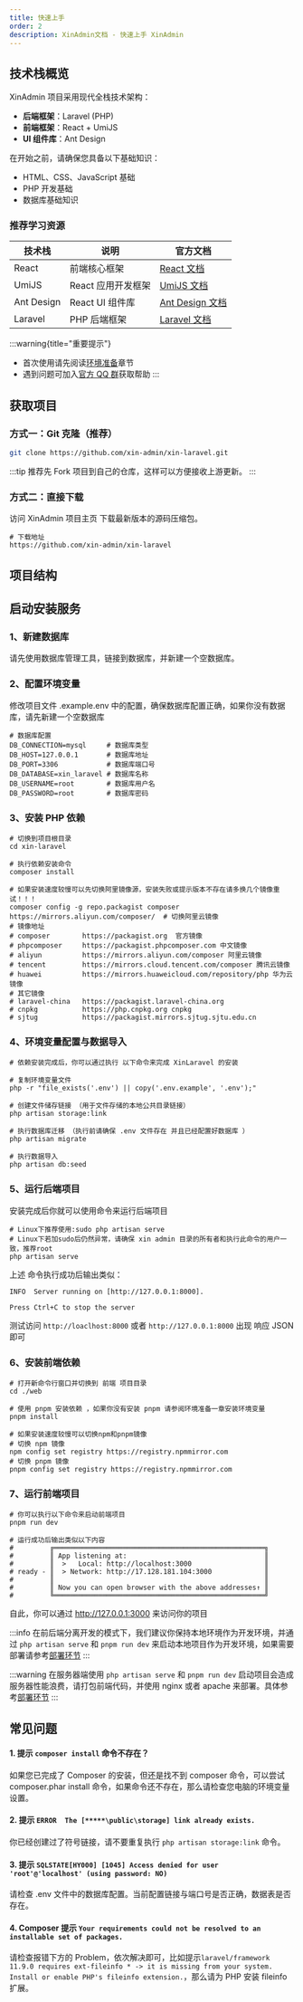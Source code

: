 ```yaml
---
title: 快速上手
order: 2
description: XinAdmin文档 - 快速上手 XinAdmin
---
```


## 技术栈概览

XinAdmin 项目采用现代全栈技术架构：

- **后端框架**：Laravel (PHP)
- **前端框架**：React + UmiJS
- **UI 组件库**：Ant Design

在开始之前，请确保您具备以下基础知识：

- HTML、CSS、JavaScript 基础
- PHP 开发基础
- 数据库基础知识

### 推荐学习资源

| 技术栈     | 说明               | 官方文档                                        |
| ---------- | ------------------ | ----------------------------------------------- |
| React      | 前端核心框架       | [React 文档](https://react.docschina.org/)      |
| UmiJS      | React 应用开发框架 | [UmiJS 文档](https://umijs.org/)                |
| Ant Design | React UI 组件库    | [Ant Design 文档](https://ant.design/index-cn/) |
| Laravel    | PHP 后端框架       | [Laravel 文档](https://laravel.com/)            |

:::warning{title="重要提示"}

- 首次使用请先阅读[环境准备](/laravel/dev)章节
- 遇到问题可加入[官方 QQ 群](/introduce/author#联系我)获取帮助
  :::

## 获取项目

### 方式一：Git 克隆（推荐）

```bash
git clone https://github.com/xin-admin/xin-laravel.git
```

:::tip
推荐先 Fork 项目到自己的仓库，这样可以方便接收上游更新。
:::

### 方式二：直接下载

访问 XinAdmin 项目主页 下载最新版本的源码压缩包。

```shell
# 下载地址
https://github.com/xin-admin/xin-laravel
```

## 项目结构


  [//]: # (<ul>)

[//]: # (  <li> app <small>应用程序目录，包含应用程序的核心代码</small>)

[//]: # (    <ul>)

[//]: # (      <li>Enum <small>枚举类</small>)

[//]: # (        <ul></ul>)

[//]: # (      </li>)

[//]: # (      <li>Exceptions <small>异常处理类目录</small>)

[//]: # (        <ul></ul>)

[//]: # (      </li>)

[//]: # (      <li>Http <small>请求目录，所有的请求接口都在这里面实现</small>)

[//]: # (        <ul>)

[//]: # (          <li>Admin <small>管理员后台目录</small>)

[//]: # (            <ul>)

[//]: # (              <li>Controller <small>控制器目录</small></li>)

[//]: # (              <li>Requests <small>表单请求目录</small></li>)

[//]: # (            </ul>)

[//]: # (          </li>)

[//]: # (          <li>App <small>会员前台目录</small>)

[//]: # (            <ul>)

[//]: # (              <li>Controller <small>控制器目录</small></li>)

[//]: # (              <li>Requests <small>表单请求目录</small></li>)

[//]: # (            </ul>)

[//]: # (          </li>)

[//]: # (          <li>BaseController.php <small>基础控制器文件</small></li>)

[//]: # (        </ul>)

[//]: # (      </li>)

[//]: # (      <li>Middleware <small>中间件目录</small>)

[//]: # (        <ul></ul>)

[//]: # (      </li>)

[//]: # (      <li>Models <small>模型目录</small>)

[//]: # (        <ul></ul>)

[//]: # (      </li>)

[//]: # (      <li>Service <small>服务类目录</small>)

[//]: # (        <ul></ul>)

[//]: # (      </li>)

[//]: # (      <li>helpers.php <small>公共文件</small></li>)

[//]: # (    </ul>)

[//]: # (  </li>)

[//]: # (  <li> bootstrap <ul></ul> </li>)

[//]: # (  <li> config <small>配置目录，该目录包含应用程序的所有配置文件</small> <ul></ul></li>)

[//]: # (  <li> database <small>数据库目录，该目录包含您的数据库迁移、模型工厂和种子。</small> <ul></ul></li>)

[//]: # (  <li> extends <small>扩展目录，该目录是系统扩展的目录。</small> <ul></ul></li>)

[//]: # (  <li> public <small>公共目录，该文件是进入应用程序的所有请求的入口点。</small> <ul></ul></li>)

[//]: # (  <li> resources <small>资源目录</small> <ul></ul></li>)

[//]: # (  <li> routes <small>路由目录，该目录包含应用程序的所有路由定义。</small> <ul></ul></li>)

[//]: # (  <li> storage <small>缓存目录</small> <ul></ul></li>)

[//]: # (  <li> vendor <small>依赖目录</small> <ul></ul></li>)

[//]: # (  <li> web <small>前端UI目录</small> <ul>)

[//]: # (    <li>public <small>公共文件目录</small><ul></ul></li>)

[//]: # (    <li>src <small>前端资源目录</small><ul></ul></li>)

[//]: # (    <li>types <small>ts类型目录</small><ul></ul></li>)

[//]: # (    <li>...</li>)

[//]: # (  </ul></li>)

[//]: # (  <li>.env.example <small>环境变量文件</small></li>)

[//]: # (  <li>.gitignore <small>Git忽略配置文件</small></li>)

[//]: # (  <li>composer.json <small>依赖配置文件</small></li>)

[//]: # (  <li>README.md <small>项目描述</small></li>)

[//]: # (</ul>)

## 启动安装服务

### 1、新建数据库

请先使用数据库管理工具，链接到数据库，并新建一个空数据库。

### 2、配置环境变量

修改项目文件 .example.env 中的配置，确保数据库配置正确，如果你没有数据库，请先新建一个空数据库

```shell
# 数据库配置
DB_CONNECTION=mysql     # 数据库类型
DB_HOST=127.0.0.1       # 数据库地址
DB_PORT=3306            # 数据库端口号
DB_DATABASE=xin_laravel # 数据库名称
DB_USERNAME=root        # 数据库用户名
DB_PASSWORD=root        # 数据库密码
```

### 3、安装 PHP 依赖

```shell
# 切换到项目根目录
cd xin-laravel

# 执行依赖安装命令
composer install

# 如果安装速度较慢可以先切换阿里镜像源，安装失败或提示版本不存在请多换几个镜像重试！！！
composer config -g repo.packagist composer https://mirrors.aliyun.com/composer/  # 切换阿里云镜像
# 镜像地址
# composer        https://packagist.org  官方镜像
# phpcomposer     https://packagist.phpcomposer.com 中文镜像
# aliyun          https://mirrors.aliyun.com/composer 阿里云镜像
# tencent         https://mirrors.cloud.tencent.com/composer 腾讯云镜像
# huawei          https://mirrors.huaweicloud.com/repository/php 华为云镜像
# 其它镜像
# laravel-china   https://packagist.laravel-china.org
# cnpkg           https://php.cnpkg.org cnpkg
# sjtug           https://packagist.mirrors.sjtug.sjtu.edu.cn

```

### 4、环境变量配置与数据导入

```shell
# 依赖安装完成后，你可以通过执行 以下命令来完成 XinLaravel 的安装

# 复制环境变量文件
php -r "file_exists('.env') || copy('.env.example', '.env');"

# 创建文件储存链接 （用于文件存储的本地公共目录链接）
php artisan storage:link

# 执行数据库迁移 （执行前请确保 .env 文件存在 并且已经配置好数据库 ）
php artisan migrate

# 执行数据导入
php artisan db:seed

```

### 5、运行后端项目

安装完成后你就可以使用命令来运行后端项目

```shell
# Linux下推荐使用:sudo php artisan serve
# Linux下若加sudo后仍然异常，请确保 xin admin 目录的所有者和执行此命令的用户一致，推荐root
php artisan serve
```

上述 命令执行成功后输出类似：

```shell
INFO  Server running on [http://127.0.0.1:8000].

Press Ctrl+C to stop the server
```

测试访问 `http://loaclhost:8000` 或者 `http://127.0.0.1:8000` 出现 响应 JSON 即可

### 6、安装前端依赖

```shell
# 打开新命令行窗口并切换到 前端 项目目录
cd ./web

# 使用 pnpm 安装依赖 ，如果你没有安装 pnpm 请参阅环境准备一章安装环境变量
pnpm install

# 如果安装速度较慢可以切换npm和pnpm镜像
# 切换 npm 镜像
npm config set registry https://registry.npmmirror.com
# 切换 pnpm 镜像
pnpm config set registry https://registry.npmmirror.com
```

### 7、运行前端项目

```shell
# 你可以执行以下命令来启动前端项目
pnpm run dev

# 运行成功后输出类似以下内容
#         ╔════════════════════════════════════════════════════╗
#         ║ App listening at:                                  ║
#         ║  >   Local: http://localhost:3000                  ║
# ready - ║  > Network: http://17.128.181.104:3000             ║
#         ║                                                    ║
#         ║ Now you can open browser with the above addresses↑ ║
#         ╚════════════════════════════════════════════════════╝
```

自此，你可以通过 http://127.0.0.1:3000 来访问你的项目

:::info
在前后端分离开发的模式下，我们建议你保持本地环境作为开发环境，并通过 `php artisan serve` 和 `pnpm run dev` 来启动本地项目作为开发环境，如果需要部署请参考[部署环节](/laravel/deployment)
:::

:::warning
在服务器端使用 `php artisan serve` 和 `pnpm run dev` 启动项目会造成服务器性能浪费，请打包前端代码，并使用 nginx 或者 apache 来部署。具体参考[部署环节](/laravel/deployment)
:::

## 常见问题

#### 1. 提示 `composer install` 命令不存在？

如果您已完成了 Composer 的安装，但还是找不到 composer 命令，可以尝试 composer.phar install 命令，如果命令还不存在，那么请检查您电脑的环境变量设置。

#### 2. 提示 `ERROR  The [*****\public\storage] link already exists. `

你已经创建过了符号链接，请不要重复执行 `php artisan storage:link` 命令。

#### 3. 提示 `SQLSTATE[HY000] [1045] Access denied for user 'root'@'localhost' (using password: NO)`

请检查 .env 文件中的数据库配置。当前配置链接与端口号是否正确，数据表是否存在。

#### 4. Composer 提示 `Your requirements could not be resolved to an installable set of packages.`

请检查报错下方的 Problem，依次解决即可，比如提示`laravel/framework 11.9.0 requires ext-fileinfo * -> it is missing from your system. Install or enable PHP's fileinfo extension.`，那么请为 PHP 安装 fileinfo 扩展。

